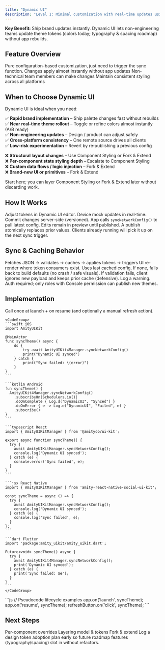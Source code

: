 ```yaml
---
title: "Dynamic UI"
description: "Level 1: Minimal customization with real-time updates using configuration files"
---
```

<Info>
<strong>Key Benefit:</strong> Ship brand updates instantly. Dynamic UI lets non-engineering teams update theme tokens (colors today; typography & spacing roadmap) without app rebuilds.
</Info>

## Feature Overview

<CardGroup cols={2}>
  <Card title="Low code" icon="wand-magic-sparkles">
    Pure configuration-based customization, just need to trigger the sync function.
  </Card>
  <Card title="Near Real-time Updates" icon="bolt">
    Changes apply almost instantly without app updates
  </Card>
  <Card title="Team Friendly" icon="users">
    Non-technical team members can make changes
  </Card>
  <Card title="Brand Consistency" icon="palette">
    Maintain consistent styling across all platforms
  </Card>
</CardGroup>

## When to Choose Dynamic UI

Dynamic UI is ideal when you need:

✅ **Rapid brand implementation** – Ship palette changes fast without rebuilds  
✅ **Near real-time theme rollout** – Toggle or refine colors almost instantly (A/B ready)  
✅ **Non-engineering updates** – Design / product can adjust safely  
✅ **Cross-platform consistency** – One remote source drives all clients  
✅ **Low-risk experimentation** – Revert by re‑publishing a previous config  

❌ **Structural layout changes** – Use Component Styling or Fork & Extend  
❌ **Per-component state styling depth** – Escalate to Component Styling  
❌ **Custom data flows / logic injection** – Fork & Extend  
❌ **Brand-new UI or primitives** – Fork & Extend  

<Tip>
Start here; you can layer Component Styling or Fork & Extend later without discarding work.
</Tip>

## How It Works

<Steps>
  <Step title="Edit in Console">Adjust tokens in Dynamic UI editor.</Step>
  <Step title="Preview">Device mock updates in real-time.</Step>
  <Step title="Publish">Commit changes server-side (versioned).</Step>
  <Step title="Client Sync">App calls <code>syncNetworkConfig()</code> to pull latest config.</Step>
</Steps>

<Note>
Edits remain in preview until published. A publish atomically replaces prior values. Clients already running will pick it up on the next sync trigger.
</Note>

## Sync & Caching Behavior

<AccordionGroup>
  <Accordion title="Online Sync">
    Fetches JSON → validates → caches → applies tokens → triggers UI re-render where token consumers exist.
  </Accordion>
  <Accordion title="Offline Mode">
    Uses last cached config. If none, falls back to build defaults (no crash / safe visuals).
  </Accordion>
  <Accordion title="Partial Failure">
    If validation fails, client ignores new payload and keeps prior cache (defensive). Log a warning.
  </Accordion>
  <Accordion title="Security">
    Auth required; only roles with Console permission can publish new themes.
  </Accordion>
</AccordionGroup>

## Implementation

<Tabs>
  <Tab title="Sync Configuration">
    Call once at launch + on resume (and optionally a manual refresh action).

    <CodeGroup>
    ```swift iOS
    import AmityUIKit

    @MainActor
    func syncTheme() async {
        do {
            try await AmityUIKit4Manager.syncNetworkConfig()
            print("Dynamic UI synced")
        } catch {
            print("Sync failed: \(error)")
        }
    }
    ```

    ```kotlin Android
    fun syncTheme() {
      AmityUIKit4Manager.syncNetworkConfig()
        .subscribeOn(Schedulers.io())
        .doOnComplete { Log.d("DynamicUI", "Synced") }
        .doOnError { e -> Log.e("DynamicUI", "Failed", e) }
        .subscribe()
    }
    ```

    ```typescript React
    import { AmityUIKitManager } from '@amityco/ui-kit';

    export async function syncTheme() {
      try {
        await AmityUIKitManager.syncNetworkConfig();
        console.log('Dynamic UI synced');
      } catch (e) {
        console.error('Sync failed', e);
      }
    }
    ```

    ```jsx React Native
    import { AmityUIKitManager } from 'amity-react-native-social-ui-kit';

    const syncTheme = async () => {
      try {
        await AmityUIKitManager.syncNetworkConfig();
        console.log('Dynamic UI synced');
      } catch (e) {
        console.log('Sync failed', e);
      }
    };
    ```

    ```dart Flutter
    import 'package:amity_uikit/amity_uikit.dart';

    Future<void> syncTheme() async {
      try {
        await AmityUIKit4Manager.syncNetworkConfig();
        print('Dynamic UI synced');
      } catch (e) {
        print('Sync failed: $e');
      }
    }
    ```
    </CodeGroup>
  </Tab>
  <Tab title="Recommended Triggers">
    ```js
    // Pseudocode lifecycle examples
    app.on('launch', syncTheme);
    app.on('resume', syncTheme);
    refreshButton.on('click', syncTheme);
    ```
  </Tab>
</Tabs>


## Next Steps

<CardGroup cols={3}>
  <Card title="Component Styling" href="/uikit/customization/component-styling" icon="code">Per-component overrides</Card>
  <Card title="Theming Basics" href="/uikit/customization/theming-basics" icon="book">Layering model & tokens</Card>
  <Card title="Advanced Customization" href="/uikit/customization/advanced-customization" icon="code-fork">Fork & extend</Card>
</CardGroup>

<Tip>
Log a design token adoption plan early so future roadmap features (typography/spacing) slot in without refactors.
</Tip>
